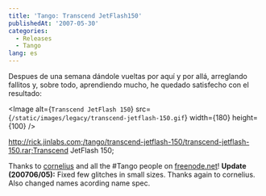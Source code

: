 ```yaml
---
title: 'Tango: Transcend JetFlash150'
publishedAt: '2007-05-30'
categories:
  - Releases
  - Tango
lang: es
---
```


Despues de una semana dándole vueltas por aquí y por allá, arreglando fallitos y, sobre todo, aprendiendo mucho, he quedado satisfecho con el resultado:

<Image
  alt={`Transcend JetFlash 150`}
  src={`/static/images/legacy/transcend-jetflash-150.gif`}
  width={180}
  height={100}
/>

http://rick.jinlabs.com;/tango/transcend-jetflash-150/transcend-jetflash-150.rar;Transcend JetFlash 150;

Thanks to [cornelius](http://blog.vybiral.info/) and all the #Tango people on [freenode.net](http://freenode.net)! **Update (200706/05):** Fixed few glitches in small sizes. Thanks again to cornelius. Also changed names acording name spec.
